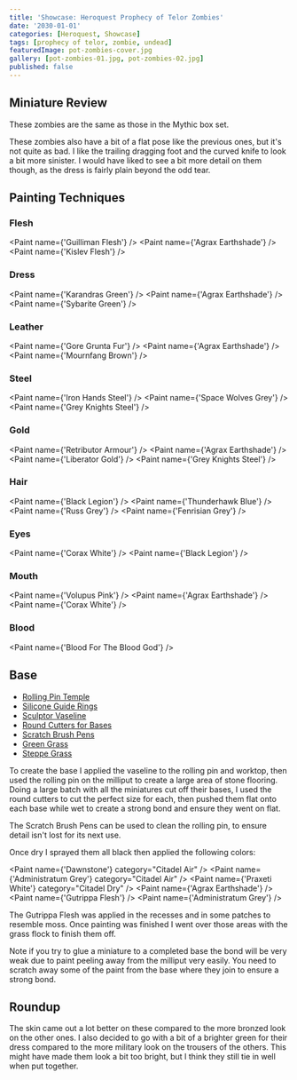 ```yaml
---
title: 'Showcase: Heroquest Prophecy of Telor Zombies'
date: '2030-01-01'
categories: [Heroquest, Showcase]
tags: [prophecy of telor, zombie, undead]
featuredImage: pot-zombies-cover.jpg
gallery: [pot-zombies-01.jpg, pot-zombies-02.jpg]
published: false
---
```



## Miniature Review

These zombies are the same as those in the Mythic box set.

These zombies also have a bit of a flat pose like the previous ones, but it's not quite as bad. I like the trailing
dragging foot and the curved knife to look a bit more sinister. I would have liked to see a bit more detail on them
though, as the dress is fairly plain beyond the odd tear.

## Painting Techniques

### Flesh

<Paint name={'Guilliman Flesh'} />
<Paint name={'Agrax Earthshade'} />
<Paint name={'Kislev Flesh'} />

### Dress

<Paint name={'Karandras Green'} />
<Paint name={'Agrax Earthshade'} />
<Paint name={'Sybarite Green'} />

### Leather

<Paint name={'Gore Grunta Fur'} />
<Paint name={'Agrax Earthshade'} />
<Paint name={'Mournfang Brown'} />

### Steel

<Paint name={'Iron Hands Steel'} />
<Paint name={'Space Wolves Grey'} />
<Paint name={'Grey Knights Steel'} />

### Gold

<Paint name={'Retributor Armour'} />
<Paint name={'Agrax Earthshade'} />
<Paint name={'Liberator Gold'} />
<Paint name={'Grey Knights Steel'} />

### Hair

<Paint name={'Black Legion'} />
<Paint name={'Thunderhawk Blue'} />
<Paint name={'Russ Grey'} />
<Paint name={'Fenrisian Grey'} />

### Eyes

<Paint name={'Corax White'} />
<Paint name={'Black Legion'} />

### Mouth

<Paint name={'Volupus Pink'} />
<Paint name={'Agrax Earthshade'} />
<Paint name={'Corax White'} />

### Blood

<Paint name={'Blood For The Blood God'} />

## Base

- [Rolling Pin Temple](https://www.greenstuffworld.com/en/modelling-textured-rolling-pins/365-rolling-pin-hobby-roller-temple.html)
- [Silicone Guide Rings](https://www.greenstuffworld.com/en/modelling-textured-rolling-pins/540-silicone-guide-rings.html)
- [Sculptor Vaseline](https://www.greenstuffworld.com/en/sculptor-vaseline/349-sculptor-vaseline-petroleum-jelly.html)
- [Round Cutters for Bases](https://www.greenstuffworld.com/en/hobby-cutting-tools/801-round-cutters-for-bases-stainless-steel.html)
- [Scratch Brush Pens](https://www.greenstuffworld.com/en/engraving-tools/690-scratch-brush-pens.html)
- [Green Grass](https://www.thearmypainter.com/shop/us/bf4113p)
- [Steppe Grass](https://www.thearmypainter.com/shop/us/bf4115p)

To create the base I applied the vaseline to the rolling pin and worktop, then used the rolling pin on the milliput to
create a large area of stone flooring. Doing a large batch with all the miniatures cut off their bases, I used the round
cutters to cut the perfect size for each, then pushed them flat onto each base while wet to create a strong bond and
ensure they went on flat.

The Scratch Brush Pens can be used to clean the rolling pin, to ensure detail isn't lost for its next use.

Once dry I sprayed them all black then applied the following colors:

<Paint name={'Dawnstone'} category="Citadel Air" />
<Paint name={'Administratum Grey'} category="Citadel Air" />
<Paint name={'Praxeti White'} category="Citadel Dry" />
<Paint name={'Agrax Earthshade'} />
<Paint name={'Gutrippa Flesh'} />
<Paint name={'Administratum Grey'} />

The Gutrippa Flesh was applied in the recesses and in some patches to resemble moss. Once painting was finished I went
over those areas with the grass flock to finish them off.

Note if you try to glue a miniature to a completed base the bond will be very weak due to paint peeling away from the
milliput very easily. You need to scratch away some of the paint from the base where they join to ensure a strong bond.

## Roundup

The skin came out a lot better on these compared to the more bronzed look on the other ones. I also decided to go with
a bit of a brighter green for their dress compared to the more military look on the trousers of the others. This might
have made them look a bit too bright, but I think they still tie in well when put together.
